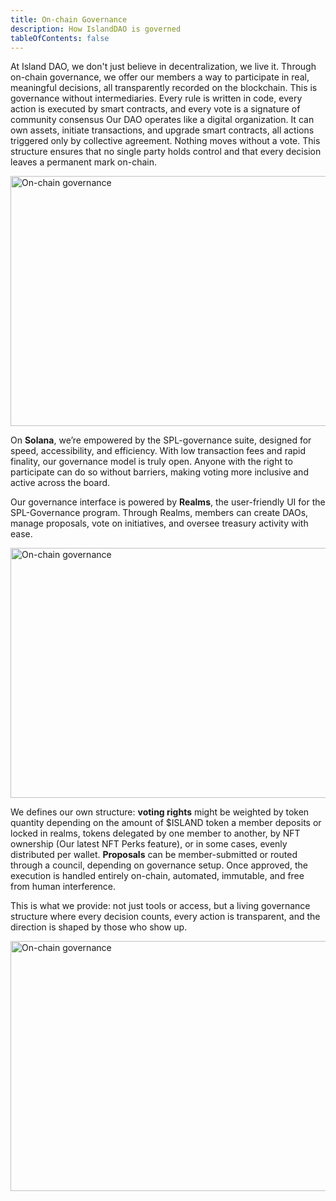 ```yaml
---
title: On-chain Governance
description: How IslandDAO is governed
tableOfContents: false
---
```



At Island DAO, we don't just believe in decentralization, we live it. Through on-chain governance, we offer our members a way to participate in real, meaningful decisions, all transparently recorded on the blockchain. This is governance without intermediaries. Every rule is written in code, every action is executed by smart contracts, and every vote is a signature of community consensus Our DAO operates like a digital organization. It can own assets, initiate transactions, and upgrade smart contracts, all actions triggered only by collective agreement. Nothing moves without a vote. This structure ensures that no single party holds control and that every decision leaves a permanent mark on-chain.

<Image src="/src/assets/network_state/gov1.png" alt="On-chain governance" width="1000" height="400" />

On **Solana**, we’re empowered by the SPL-governance suite, designed for speed, accessibility, and efficiency. With low transaction fees and rapid finality, our governance model is truly open. Anyone with the right to participate can do so without barriers, making voting more inclusive and active across the board.

Our governance interface is powered by **Realms**, the user-friendly UI for the SPL-Governance program. Through Realms, members can create DAOs, manage proposals, vote on initiatives, and oversee treasury activity with ease.

<Image src="/src/assets/network_state/gov2.png" alt="On-chain governance" width="1000" height="400" />

We defines our own structure: **voting rights** might be weighted by token quantity depending on the amount of $ISLAND token a member deposits or locked in realms, tokens delegated by one member to another, by NFT ownership (Our latest NFT Perks feature), or in some cases, evenly distributed per wallet. **Proposals** can be member-submitted or routed through a council, depending on governance setup. Once approved, the execution is handled entirely on-chain, automated, immutable, and free from human interference.

This is what we provide: not just tools or access, but a living governance structure where every decision counts, every action is transparent, and the direction is shaped by those who show up.

<Image src="/src/assets/network_state/gov3.png" alt="On-chain governance" width="1000" height="400" />
